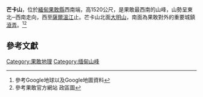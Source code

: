'''芒卡山'''，位於[[緬甸|緬甸]][[果敢縣|果敢縣]]西南端，高1520公尺，是果敢最西南的山峰，山勢呈東北─西南走向，西至[[薩爾溫江|薩爾溫江]]止。芒卡山北面[[大明山_(果敢)|大明山]]，南面為果敢對外的重要城鎮[[滾弄|滾弄]]。<ref>參考Google地球以及Google地圖資料</ref><ref>參考果敢官方網站{{cite web |url=http://www.kokang88.com/html/guogangaikuang/2008/1215/13.html |title=存档副本 |accessdate=2008-12-25  |deadurl=yes |archiveurl=https://web.archive.org/web/20081228023341/http://www.kokang88.com/html/guogangaikuang/2008/1215/13.html |archivedate=2008-12-28 }} 政區圖</ref>

==參考文獻==
{{Reflist}}

[[Category:果敢地理|Category:果敢地理]]
[[Category:缅甸山峰|Category:缅甸山峰]]
{{myanmar-geo-stub}}